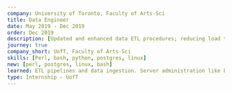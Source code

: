 ---
company: University of Toronto, Faculty of Arts-Sci
title: Data Engineer
date: May 2019 - Dec 2019
order: Dec 2019
description: [Updated and enhanced data ETL procedures; reducing load times by 25% and data import errors by 75%, Wrote python scripts to process multiple data imports simultaneously while ensuring data integrity and preventing deadlocks, Supported server migrations by configuring and deploying ETL procedures and applications with root level permissions, Performed server administration tasks including PostgreSQL backups and restorations and managing cronjobs]
journey: true
company_short: UofT, Faculty of Arts-Sci
skills: [Perl, bash, python, postgres, linux]
new: [perl, postgres, linux, bash]
learned: ETL pipelines and data ingestion. Server administration like backups, crontabs, network rules.
type: Internship – UofT
---
